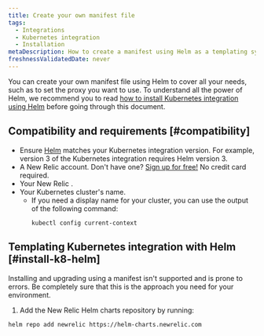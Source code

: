 ```yaml
---
title: Create your own manifest file
tags:
  - Integrations
  - Kubernetes integration
  - Installation
metaDescription: How to create a manifest using Helm as a templating system
freshnessValidatedDate: never
---
```


You can create your own manifest file using Helm to cover all your needs, such as to set the proxy you want to use. To understand all the power of Helm, we recommend you to read [how to install Kubernetes integration using Helm](/docs/kubernetes-pixie/kubernetes-integration/installation/install-kubernetes-integration-using-helm) before going through this document.

## Compatibility and requirements [#compatibility]

* Ensure [Helm](https://github.com/helm/helm#install) matches your Kubernetes integration version. For example, version 3 of the Kubernetes integration requires Helm version 3.
* A New Relic account. Don't have one? [Sign up for free!](https://newrelic.com/signup) No credit card required.
* Your New Relic <InlinePopover type="licenseKey" />.
* Your Kubernetes cluster's name.
  * If you need a display name for your cluster, you can use the output of the following command:
    ```shell
    kubectl config current-context
    ```

## Templating Kubernetes integration with Helm [#install-k8-helm]

<Callout variant="important">
  Installing and upgrading using a manifest isn't supported and is prone to errors. Be completely sure that this is the approach you need for your environment.
</Callout>

1. Add the New Relic Helm charts repository by running:
  ```shell
  helm repo add newrelic https://helm-charts.newrelic.com
  ```

